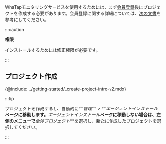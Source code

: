 WhaTapモニタリングサービスを使用するためには、まず[会員登録](https://www.whatap.io/ja/signup/)後にプロジェクトを作成する必要があります。会員登録に関する詳細については、[次の文書](../account/account-manage)を参考にしてください。

:::caution

**権限**

インストールするためには修正権限が必要です。

:::

## プロジェクト作成

{@include: ../getting-started/_create-project-intro-v2.mdx}

:::tip

プロジェクトを作成すると、自動的に**_管理_** > **_エージェントインストール_**ページに移動します。**_エージェントインストール_**ページに移動しない場合は、左側のメニューで**_全体プロジェクト_**を選択し、新たに作成したプロジェクトを選択してください。

:::
